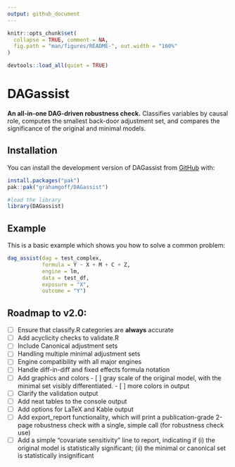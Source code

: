 ```yaml
---
output: github_document
---
```


<!-- README.md is generated from README.Rmd. Please edit that file -->

```r
knitr::opts_chunk$set(
  collapse = TRUE, comment = NA,
  fig.path = "man/figures/README-", out.width = "100%"
)

devtools::load_all(quiet = TRUE)
```

# DAGassist

<!-- badges: start -->
<!-- badges: end -->

**An all-in-one DAG-driven robustness check.**
Classifies variables by causal role, computes the smallest back-door adjustment set, and compares the significance of the original and minimal models.


## Installation

You can install the development version of DAGassist from [GitHub](https://github.com/) with:

``` r
install.packages("pak")
pak::pak("grahamgoff/DAGassist")

#load the library
library(DAGassist) 
```

## Example

This is a basic example which shows you how to solve a common problem:

```r
dag_assist(dag = test_complex, 
           formula = Y ~ X + M + C + Z,
           engine = lm,
           data = test_df, 
           exposure = "X",
           outcome = "Y")
```

## Roadmap to v2.0:

- [ ] Ensure that classify.R categories are **always** accurate
- [ ] Add acyclicity checks to validate.R
- [ ] Include Canonical adjustment sets
- [ ] Handling multiple minimal adjustment sets
- [ ] Engine compatibility with all major engines
- [ ] Handle diff-in-diff and fixed effects formula notation
- [ ] Add graphics and colors
       - [ ] gray scale of the original model, with the minimal set visibly          differentiated.
       - [ ] more colors in output
- [ ] Clarify the validation output
- [ ] Add neat tables to the console output
- [ ] Add options for LaTeX and Kable output
- [ ] Add export_report functionality, which will print a publication-grade 2-page robustness check with a single, simple call (for robustness check use)
- [ ] Add a simple "covariate sensitivity" line to report, indicating if (i) the original model is statistically significant; (ii) the minimal or canonical set is statistically insignificant